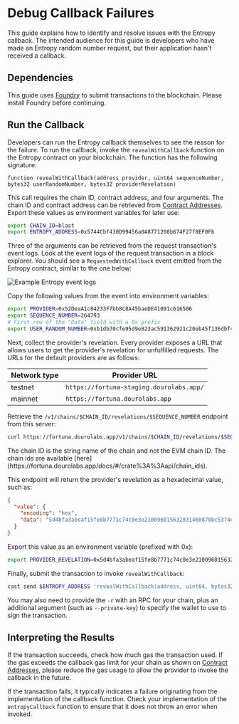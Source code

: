 # Debug Callback Failures


This guide explains how to identify and resolve issues with the Entropy callback.
The intended audience for this guide is developers who have made an Entropy random number request, but their application hasn't received a callback.

## Dependencies

This guide uses [Foundry](https://book.getfoundry.sh/getting-started/installation) to submit transactions to the blockchain.
Please install Foundry before continuing.

## Run the Callback

Developers can run the Entropy callback themselves to see the reason for the failure.
To run the callback, invoke the `revealWithCallback` function on the Entropy contract on your blockchain.
The function has the following signature:

```solidity
function revealWithCallback(address provider, uint64 sequenceNumber, bytes32 userRandomNumber, bytes32 providerRevelation)
```

This call requires the chain ID, contract address, and four arguments.
The chain ID and contract address can be retrieved from [Contract Addresses](/entropy/contract-addresses).
Export these values as environment variables for later use:

```bash copy
export CHAIN_ID=blast
export ENTROPY_ADDRESS=0x5744Cbf430D99456a0A8771208b674F27f8EF0Fb
```

Three of the arguments can be retrieved from the request transaction's event logs.
Look at the event logs of the request transaction in a block explorer.
You should see a `RequestedWithCallback` event emitted from the Entropy contract, similar to the one below:

![Example Entropy event logs](../../images/entropy_event_log.png)

Copy the following values from the event into environment variables:

```bash
export PROVIDER=0x52DeaA1c84233F7bb8C8A45baeDE41091c616506
export SEQUENCE_NUMBER=264793
# First row of the "Data" field with a 0x prefix
export USER_RANDOM_NUMBER=0xb1db70cfe95d9e823ac591362921c20eb45f136dbf417362f0a045dc7100519e
```

Next, collect the provider's revelation.
Every provider exposes a URL that allows users to get the provider's revelation for unfulfilled requests.
The URLs for the default providers are as follows:

| Network type | Provider URL                             |
| ------------ | ---------------------------------------- |
| testnet      | `https://fortuna-staging.dourolabs.app/` |
| mainnet      | `https://fortuna.dourolabs.app`          |

Retrieve the `/v1/chains/$CHAIN_ID/revelations/$SEQUENCE_NUMBER` endpoint from this server:

```bash copy
curl https://fortuna.dourolabs.app/v1/chains/$CHAIN_ID/revelations/$SEQUENCE_NUMBER
```

<Callout type="warning" emoji="⚠️">
  The chain ID is the string name of the chain and not the EVM chain ID. The
  chain ids are available
  [here](https://fortuna.dourolabs.app/docs/#/crate%3A%3Aapi/chain_ids).
</Callout>

This endpoint will return the provider's revelation as a hexadecimal value, such as:

```json
{
  "value": {
    "encoding": "hex",
    "data": "5d4bfa3abeaf15fe8b7771c74c0e3e210096015632831460870bc5374e05d4d8"
  }
}
```

Export this value as an environment variable (prefixed with 0x):

```bash copy
export PROVIDER_REVELATION=0x5d4bfa3abeaf15fe8b7771c74c0e3e210096015632831460870bc5374e05d4d8
```

Finally, submit the transaction to invoke `revealWithCallback`:

```bash copy
cast send $ENTROPY_ADDRESS 'revealWithCallback(address, uint64, bytes32, bytes32)' $PROVIDER_ADDRESS $SEQUENCE_NUMBER $USER_RANDOM_NUMBER $PROVIDER_REVELATION
```

You may also need to provide the `-r` with an RPC for your chain, plus an additional argument (such as `--private-key`) to specify the wallet to use to sign the transaction.

## Interpreting the Results

If the transaction succeeds, check how much gas the transaction used.
If the gas exceeds the callback gas limit for your chain as shown on [Contract Addresses](/entropy/contract-addresses), please reduce the gas usage to allow the provider to invoke the callback in the future.

If the transaction fails, it typically indicates a failure originating from the implementation of the callback function.
Check your implementation of the `entropyCallback` function to ensure that it does not throw an error when invoked.
